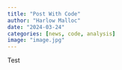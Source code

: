 ```yaml
---
title: "Post With Code"
author: "Harlow Malloc"
date: "2024-03-24"
categories: [news, code, analysis]
image: "image.jpg"
---
```


Test
